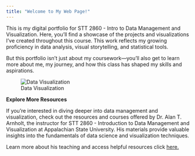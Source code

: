 ```yaml
---
title: "Welcome to My Web Page!"
---
```


This is my digital portfolio for STT 2860 - Intro to Data Management and Visualization. Here, you’ll find a showcase of the projects and visualizations I’ve created throughout this course. This work reflects my growing proficiency in data analysis, visual storytelling, and statistical tools.

But this portfolio isn’t just about my coursework—you’ll also get to learn more about me, my journey, and how this class has shaped my skills and aspirations.


![Data Visualization](https://cdn.prod.website-files.com/59e16042ec229e00016d3a66/64389b816c805d102971292f_ultimate%20guide%20to%20data%20visualization_blog%20hero.webp)


**Explore More Resources**

If you're interested in diving deeper into data management and visualization, check out the resources and courses offered by Dr. Alan T. Arnholt, the instructor for STT 2860 - Introduction to Data Management and Visualization at Appalachian State University. His materials provide valuable insights into the fundamentals of data science and visualization techniques.

Learn more about his teaching and access helpful resources click [here.](https://alanarnholt.github.io/)
